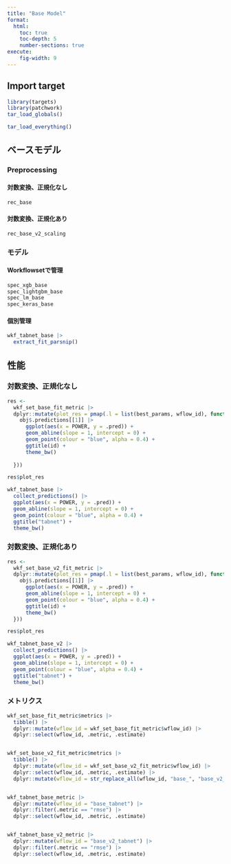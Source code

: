 ```yaml
---
title: "Base Model"
format: 
  html:
    toc: true
    toc-depth: 5
    number-sections: true
execute: 
    fig-width: 9
---
```


## Import target

```r
library(targets)
library(patchwork)
tar_load_globals()

tar_load_everything()
```

## ベースモデル

### Preprocessing

#### 対数変換、正規化なし

```r
rec_base
```

#### 対数変換、正規化あり

```r
rec_base_v2_scaling
```

### モデル

#### Workflowsetで管理

```r
spec_xgb_base
spec_lightgbm_base
spec_lm_base
spec_keras_base
```

#### 個別管理

```r
wkf_tabnet_base |> 
  extract_fit_parsnip()
```

## 性能

### 対数変換、正規化なし

```r
res <- 
  wkf_set_base_fit_metric |> 
  dplyr::mutate(plot_res = pmap(.l = list(best_params, wflow_id), function(obj, id){
    obj$.predictions[[1]] |> 
      ggplot(aes(x = POWER, y = .pred)) +
      geom_abline(slope = 1, intercept = 0) +
      geom_point(colour = "blue", alpha = 0.4) +
      ggtitle(id) +
      theme_bw()
      
  }))

res$plot_res

wkf_tabnet_base |> 
  collect_predictions() |> 
  ggplot(aes(x = POWER, y = .pred)) +
  geom_abline(slope = 1, intercept = 0) +
  geom_point(colour = "blue", alpha = 0.4) +
  ggtitle("tabnet") +
  theme_bw()
```

### 対数変換、正規化あり

```r
res <- 
  wkf_set_base_v2_fit_metric |> 
  dplyr::mutate(plot_res = pmap(.l = list(best_params, wflow_id), function(obj, id){
    obj$.predictions[[1]] |> 
      ggplot(aes(x = POWER, y = .pred)) +
      geom_abline(slope = 1, intercept = 0) +
      geom_point(colour = "blue", alpha = 0.4) +
      ggtitle(id) +
      theme_bw()
  }))

res$plot_res

wkf_tabnet_base_v2 |> 
  collect_predictions() |> 
  ggplot(aes(x = POWER, y = .pred)) +
  geom_abline(slope = 1, intercept = 0) +
  geom_point(colour = "blue", alpha = 0.4) +
  ggtitle("tabnet") +
  theme_bw()
```

### メトリクス

```r
wkf_set_base_fit_metric$metrics |> 
  tibble() |> 
  dplyr::mutate(wflow_id = wkf_set_base_fit_metric$wflow_id) |> 
  dplyr::select(wflow_id, .metric, .estimate) 


wkf_set_base_v2_fit_metric$metrics |> 
  tibble() |> 
  dplyr::mutate(wflow_id = wkf_set_base_v2_fit_metric$wflow_id) |> 
  dplyr::select(wflow_id, .metric, .estimate) |> 
  dplyr::mutate(wflow_id = str_replace_all(wflow_id, "base_", "base_v2_"))


wkf_tabnet_base_metric |> 
  dplyr::mutate(wflow_id = "base_tabnet") |> 
  dplyr::filter(.metric == "rmse") |> 
  dplyr::select(wflow_id, .metric, .estimate) 


wkf_tabnet_base_v2_metric |> 
  dplyr::mutate(wflow_id = "base_v2_tabnet") |> 
  dplyr::filter(.metric == "rmse") |> 
  dplyr::select(wflow_id, .metric, .estimate) 
```

